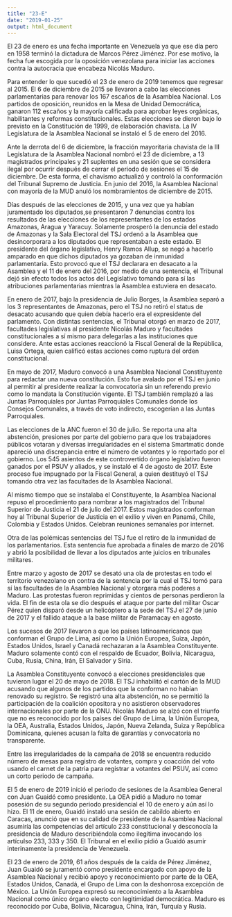 ```yaml
---
title: "23-E"
date: "2019-01-25"
output: html_document
---
```


El 23 de enero es una fecha importante en Venezuela ya que ese día pero en 1958 terminó la dictadura de Marcos Pérez Jiménez. Por ese motivo, la fecha fue escogida por la oposición venezolana para iniciar las acciones contra la autocracia que encabeza Nicolás Maduro.

Para entender lo que sucedió el 23 de enero de 2019 tenemos que regresar al 2015. El 6 de diciembre de 2015 se llevaron a cabo las elecciones parlamentarias para renovar los 167 escaños de la Asamblea Nacional. Los partidos de oposición, reunidos en la Mesa de Unidad Democrática, ganaron 112 escaños y la mayoría calificada para aprobar leyes orgánicas, habilitantes y reformas constitucionales. Estas elecciones se dieron bajo lo previsto en la Constitución de 1999, de elaboración chavista. La IV Legislatura de la Asamblea Nacional se instaló el 5 de enero del 2016.

Ante la derrota del 6 de diciembre, la fracción mayoritaria chavista de la III Legislatura de la Asamblea Nacional nombró el 23 de diciembre, a 13 magistrados principales y 21 suplentes en una sesión que se considera ilegal por ocurrir después de cerrar el periodo de sesiones el 15 de diciembre. De esta forma, el chavismo actualizó y controló la conformación del Tribunal Supremo de Justicia. En junio del 2016, la Asamblea Nacional con mayoría de la MUD anuló los nombramientos de diciembre de 2015.

Días después de las elecciones de 2015, y una vez que ya habían juramentado los diputados,se presentaron 7 denuncias contra los resultados de las elecciones de los representantes de los estados Amazonas, Aragua y Yaracuy. Solamente prosperó la denuncia del estado de Amazonas y la Sala Electoral del TSJ ordenó a la Asamblea que desincorporara a los diputados que representaban a este estado. El presidente del órgano legislativo, Henry Ramos Allup, se negó a hacerlo amparado en que dichos diputados ya gozaban de inmunidad parlamentaria. Esto provocó que el TSJ declarara en desacato a la Asamblea y el 11 de enero del 2016, por medio de una sentencia, el Tribunal dejó sin efecto todos los actos del Legislativo tomando para sí las atribuciones parlamentarias mientras la Asamblea estuviera en desacato. 

En enero de 2017, bajo la presidencia de Julio Borges, la Asamblea separó a los 3 representantes de Amazonas, pero el TSJ no retiró el status de desacato acusando que quien debía hacerlo era el expresidente del parlamento. Con distintas sentencias, el Tribunal otorgó en marzo de 2017, facultades legislativas al presidente Nicolás Maduro y facultades constitucionales a sí mismo para delegarlas a las instituciones que considere. Ante estas acciones reaccionó la Fiscal General de la República, Luisa Ortega, quien calificó estas acciones como ruptura del orden constitucional. 

En mayo de 2017, Maduro convocó a una Asamblea Nacional Constituyente para redactar una nueva constitución. Esto fue avalado por el TSJ en junio al permitir al presidente realizar la convocatoria sin un referendo previo como lo mandata la Constitución vigente. El TSJ también remplazó a las Juntas Parroquiales por Juntas Parroquiales Comunales donde los Consejos Comunales, a través de voto indirecto, escogerían a las Juntas Parroquiales.

Las elecciones de la ANC fueron el 30 de julio. Se reporta una alta abstención, presiones por parte del gobierno para que los trabajadores públicos votaran y diversas irregularidades en el sistema Smartmatic donde apareció una discrepancia entre el número de votantes y lo reportado por el gobierno. Los 545 asientos de este controvertido órgano legislativo fueron ganados por el PSUV y aliados, y se instaló el 4 de agosto de 2017. Este proceso fue impugnado por la Fiscal General, a quien destituyó el TSJ tomando otra vez las facultades de la Asamblea Nacional.

Al mismo tiempo que se instalaba el Constituyente, la Asamblea Nacional repuso el procedimiento para nombrar a los magistrados del Tribunal Superior de Justicia el 21 de julio del 2017. Estos magistrados conforman hoy al Tribunal Superior de Justicia en el exilio y viven en Panamá, Chile, Colombia y Estados Unidos. Celebran reuniones semanales por internet.

Otra de las polémicas sentencias del TSJ fue el retiro de la inmunidad de los parlamentarios. Esta sentencia fue aprobada a finales de marzo de 2016 y abrió la posibilidad de llevar a los diputados ante juicios en tribunales militares.

Entre marzo y agosto de 2017 se desató una ola de protestas en todo el territorio venezolano en contra de la sentencia por la cual el TSJ tomó para sí las facultades de la Asamblea Nacional y otorgara más poderes a Maduro. Las protestas fueron reprimidas y cientos de personas perdieron la vida. El fin de esta ola se dio después el ataque por parte del militar Oscar Pérez quien disparó desde un helicóptero a la sede del TSJ el 27 de junio de 2017 y el fallido ataque a la base militar de Paramacay en agosto.

Los sucesos de 2017 llevaron a que los países latinoamericanos que conforman el Grupo de Lima, así como la Unión Europea, Suiza, Japón, Estados Unidos, Israel y Canadá rechazaran a la Asamblea Constituyente. Maduro solamente contó con el respaldo de Ecuador, Bolivia, Nicaragua, Cuba, Rusia, China, Irán, El Salvador y Siria.

La Asamblea Constituyente convocó a elecciones presidenciales que tuvieron lugar el 20 de mayo de 2018. El TSJ inhabilitó el cartón de la MUD acusando que algunos de los partidos que la conforman no habían renovado su registro. Se registró una alta abstención, no se permitió la participación de la coalición opositora y no asistieron observadores internacionales por parte de la ONU. Nicolás Maduro se alzó con el triunfo que no es reconocido por los países del Grupo de Lima, la Unión Europea, la OEA, Australia, Estados Unidos, Japón, Nueva Zelanda, Suiza y República Dominicana, quienes acusan la falta de garantías y convocatoria no transparente.

Entre las irregularidades de la campaña de 2018 se encuentra reducido número de mesas para registro de votantes, compra y coacción del voto usando el carnet de la patria para registrar a votantes del PSUV, así como un corto periodo de campaña.

El 5 de enero de 2019 inició el periodo de sesiones de la Asamblea General con Juan Guaidó como presidente. La OEA pidió a Maduro no tomar posesión de su segundo periodo presidencial el 10 de enero y aún así lo hizo. El 11 de enero, Guaidó instaló una sesión de cabildo abierto en Caracas, anunció que en su calidad de presidente de la Asamblea Nacional asumiría las competencias del artículo 233 constitucional y desconocía la presidencia de Maduro describiéndola como ilegítima invocando los artículso 233, 333 y 350. El Tribunal en el exilio pidió a Guaidó asumir interinamente la presidencia de Venezuela. 

El 23 de enero de 2019, 61 años después de la caída de Pérez Jiménez, Juan Guaidó se juramentó como presidente encargado con apoyo de la Asamblea Nacional y recibió apoyo y reconocimiento por parte de la OEA, Estados Unidos, Canadá, el Grupo de Lima con la deshonrosa excepción de México. La Unión Europea expresó su reconocimiento a la Asamblea Nacional como único órgano electo con legitimidad democrática. Maduro es reconocido por Cuba, Bolivia, Nicaragua, China, Irán, Turquía y Rusia. 










